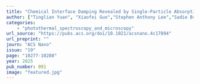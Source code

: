 ```yaml
---
title: "Chemical Interface Damping Revealed by Single-Particle Absorption Spectroscopy"
author: ["Tinglian Yuan", "Xiaofei Guo","Stephen Anthony Lee","Sadie Brasel","Amrita Chakraborty","David J. Masiello","Stephan Link"]
categories: 
    - "photothermal_spectroscopy_and_microscopy"
url_source: "https://pubs.acs.org/doi/10.1021/acsnano.4c17894"
url_preprint: ""
journ: "ACS Nano"
issue: "19"
page: "10277-10288"
year: 2025
pub_number: 091
image: "featured.jpg"
---
```

